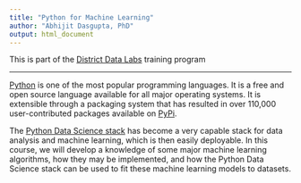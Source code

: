 ```yaml
---
title: "Python for Machine Learning"
author: "Abhijit Dasgupta, PhD"
output: html_document
---
```


This is part of the <a href="http://www.districtdatalabs.com" target="_blank">District Data Labs</a> training 
program

----

<a href="http://www.python.org" target="_blank">Python</a> is one of the most popular programming languages. It is a free and open source language available for 
all major operating systems. It is extensible through a packaging system that has resulted
in over 110,000 user-contributed packages available on <a href="http://pypi.python.org" target="_blank">PyPi</a>.

The <a href="https://pydata.org/downloads.html" target="_blank">Python Data Science stack</a> has become a very capable stack for data analysis and 
machine learning, which is then easily deployable. In this course, we will develop
a knowledge of some major machine learning algorithms, how they may be implemented, and how the Python Data Science stack can be used to fit these machine learning models
to datasets. 



